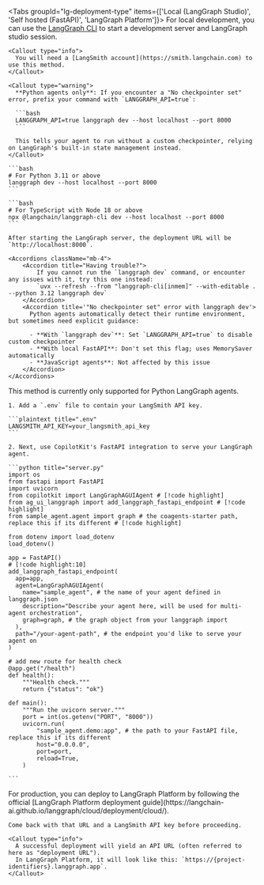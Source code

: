 <Tabs groupId="lg-deployment-type" items={['Local (LangGraph Studio)', 'Self hosted (FastAPI)', 'LangGraph Platform']}>
  <Tab value="Local (LangGraph Studio)">
    For local development, you can use the [LangGraph CLI](https://langchain-ai.github.io/langgraph/cloud/reference/cli/) to start a development server and LangGraph studio session.

    <Callout type="info">
      You will need a [LangSmith account](https://smith.langchain.com) to use this method.
    </Callout>

    <Callout type="warning">
      **Python agents only**: If you encounter a "No checkpointer set" error, prefix your command with `LANGGRAPH_API=true`:

      ```bash
      LANGGRAPH_API=true langgraph dev --host localhost --port 8000
      ```

      This tells your agent to run without a custom checkpointer, relying on LangGraph's built-in state management instead.
    </Callout>

    ```bash
    # For Python 3.11 or above
    langgraph dev --host localhost --port 8000
    ```

    ```bash
    # For TypeScript with Node 18 or above
    npx @langchain/langgraph-cli dev --host localhost --port 8000
    ```

    After starting the LangGraph server, the deployment URL will be `http://localhost:8000`.

    <Accordions className="mb-4">
        <Accordion title="Having trouble?">
            If you cannot run the `langgraph dev` command, or encounter any issues with it, try this one instead:
            `uvx --refresh --from "langgraph-cli[inmem]" --with-editable . --python 3.12 langgraph dev`
        </Accordion>
        <Accordion title='"No checkpointer set" error with langgraph dev'>
          Python agents automatically detect their runtime environment, but sometimes need explicit guidance:

          - **With `langgraph dev`**: Set `LANGGRAPH_API=true` to disable custom checkpointer
          - **With local FastAPI**: Don't set this flag; uses MemorySaver automatically
          - **JavaScript agents**: Not affected by this issue
        </Accordion>
    </Accordions>

  </Tab>

  <Tab value="Self hosted (FastAPI)">
    <Callout type="info">
      This method is currently only supported for Python LangGraph agents.
    </Callout>

    1. Add a `.env` file to contain your LangSmith API key.

    ```plaintext title=".env"
    LANGSMITH_API_KEY=your_langsmith_api_key
    ```

    2. Next, use CopilotKit's FastAPI integration to serve your LangGraph agent.

    ```python title="server.py"
    import os
    from fastapi import FastAPI
    import uvicorn
    from copilotkit import LangGraphAGUIAgent # [!code highlight]
    from ag_ui_langgraph import add_langgraph_fastapi_endpoint # [!code highlight]
    from sample_agent.agent import graph # the coagents-starter path, replace this if its different # [!code highlight]

    from dotenv import load_dotenv
    load_dotenv()

    app = FastAPI()
    # [!code highlight:10]
    add_langgraph_fastapi_endpoint(
      app=app,
      agent=LangGraphAGUIAgent(
        name="sample_agent", # the name of your agent defined in langgraph.json
        description="Describe your agent here, will be used for multi-agent orchestration",
        graph=graph, # the graph object from your langgraph import
      ),
      path="/your-agent-path", # the endpoint you'd like to serve your agent on
    )

    # add new route for health check
    @app.get("/health")
    def health():
        """Health check."""
        return {"status": "ok"}

    def main():
        """Run the uvicorn server."""
        port = int(os.getenv("PORT", "8000"))
        uvicorn.run(
            "sample_agent.demo:app", # the path to your FastAPI file, replace this if its different
            host="0.0.0.0",
            port=port,
            reload=True,
        )

    ```

  </Tab>

  <Tab value="LangGraph Platform">
    For production, you can deploy to LangGraph Platform by following the official [LangGraph Platform deployment guide](https://langchain-ai.github.io/langgraph/cloud/deployment/cloud/).

    Come back with that URL and a LangSmith API key before proceeding.

    <Callout type="info">
      A successful deployment will yield an API URL (often referred to here as "deployment URL").
      In LangGraph Platform, it will look like this: `https://{project-identifiers}.langgraph.app`.
    </Callout>

  </Tab>
</Tabs>
